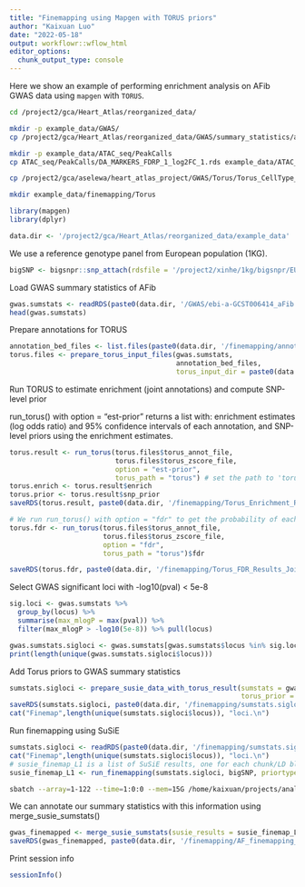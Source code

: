 ```yaml
---
title: "Finemapping using Mapgen with TORUS priors"
author: "Kaixuan Luo"
date: "2022-05-18"
output: workflowr::wflow_html
editor_options:
  chunk_output_type: console
---
```


Here we show an example of performing enrichment analysis on AFib GWAS data using `mapgen` with `TORUS`. 

```bash
cd /project2/gca/Heart_Atlas/reorganized_data/

mkdir -p example_data/GWAS/
cp /project2/gca/Heart_Atlas/reorganized_data/GWAS/summary_statistics/aFib/ebi-a-GCST006414_aFib.df.rds example_data/GWAS/ebi-a-GCST006414_aFib.df.rds

mkdir -p example_data/ATAC_seq/PeakCalls
cp ATAC_seq/PeakCalls/DA_MARKERS_FDRP_1_log2FC_1.rds example_data/ATAC_seq/PeakCalls/DA_MARKERS_FDRP_1_log2FC_1.rds

cp /project2/gca/aselewa/heart_atlas_project/GWAS/Torus/Torus_CellType_Enrichment_Results_Univariate_MORE.df.rds example_data/Torus/Torus_CellType_Enrichment_Results_Univariate_MORE.df.rds

mkdir example_data/finemapping/Torus
```

```r
library(mapgen)
library(dplyr)
```

```r
data.dir <- '/project2/gca/Heart_Atlas/reorganized_data/example_data'
```

We use a reference genotype panel from European population (1KG). 
```r
bigSNP <- bigsnpr::snp_attach(rdsfile = '/project2/xinhe/1kg/bigsnpr/EUR_variable_1kg.rds')
```

Load GWAS summary statistics of AFib
```r
gwas.sumstats <- readRDS(paste0(data.dir, '/GWAS/ebi-a-GCST006414_aFib.df.rds'))
head(gwas.sumstats)
```

Prepare annotations for TORUS
```r
annotation_bed_files <- list.files(paste0(data.dir, '/finemapping/annotations_for_finemapping_hg19'), pattern = '*.bed', full.names = T)
torus.files <- prepare_torus_input_files(gwas.sumstats, 
                                         annotation_bed_files, 
                                         torus_input_dir = paste0(data.dir, '/finemapping/torus_input'))
```

Run TORUS to estimate enrichment (joint annotations) and compute SNP-level prior

run_torus() with option = "est-prior" returns a list with: enrichment estimates (log odds ratio) and 95% confidence intervals of each annotation, 
and SNP-level priors using the enrichment estimates. 
```r
torus.result <- run_torus(torus.files$torus_annot_file, 
                          torus.files$torus_zscore_file,
                          option = "est-prior",
                          torus_path = "torus") # set the path to 'torus' executable.
torus.enrich <- torus.result$enrich
torus.prior <- torus.result$snp_prior
saveRDS(torus.result, paste0(data.dir, '/finemapping/Torus_Enrichment_Results_Joint.rds'))
```

```r
# We run run_torus() with option = "fdr" to get the probability of each chunk containing a causal variant. 
torus.fdr <- run_torus(torus.files$torus_annot_file, 
                       torus.files$torus_zscore_file,
                       option = "fdr",
                       torus_path = "torus")$fdr

saveRDS(torus.fdr, paste0(data.dir, '/finemapping/Torus_FDR_Results_Joint.rds'))
```

Select GWAS significant loci with -log10(pval) < 5e-8
```r
sig.loci <- gwas.sumstats %>% 
  group_by(locus) %>% 
  summarise(max_mlogP = max(pval)) %>% 
  filter(max_mlogP > -log10(5e-8)) %>% pull(locus)

gwas.sumstats.sigloci <- gwas.sumstats[gwas.sumstats$locus %in% sig.loci, ]
print(length(unique(gwas.sumstats.sigloci$locus)))
```

Add Torus priors to GWAS summary statistics
```r
sumstats.sigloci <- prepare_susie_data_with_torus_result(sumstats = gwas.sumstats.sigloci, 
                                                         torus_prior = torus.prior)
saveRDS(sumstats.sigloci, paste0(data.dir, '/finemapping/sumstats.sigloci.rds'))
cat("Finemap",length(unique(sumstats.sigloci$locus)), "loci.\n")
```

Run finemapping using SuSiE
```r
sumstats.sigloci <- readRDS(paste0(data.dir, '/finemapping/sumstats.sigloci.rds'))
cat("Finemap",length(unique(sumstats.sigloci$locus)), "loci.\n")
# susie_finemap_L1 is a list of SuSiE results, one for each chunk/LD block. 
susie_finemap_L1 <- run_finemapping(sumstats.sigloci, bigSNP, priortype = 'torus', L = 1)
```

```bash
sbatch --array=1-122 --time=1:0:0 --mem=15G /home/kaixuan/projects/analysis_pipelines/scripts/run_finemapping.sbatch
```

We can annotate our summary statistics with this information using merge_susie_sumstats()
```r
gwas_finemapped <- merge_susie_sumstats(susie_results = susie_finemap_L1, sumstats = sumstats.sigloci)
saveRDS(gwas_finemapped, paste0(data.dir, '/finemapping/AF_finemapping_result_torusprior_122loci.rds'))
```

Print session info
```r
sessionInfo()
```


